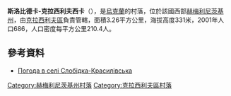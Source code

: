 {{coord|49|37|11|N|26|58|49|E|scale:100000|display=title}}

'''斯洛比德卡-克拉西利夫西卡'''（{{lang-uk|Слобідка-Красилівська}}），是[[烏克蘭|烏克蘭]]的村落，位於該國西部[[赫梅利尼茨基州|赫梅利尼茨基州]]，由[[克拉西利夫區|克拉西利夫區]]負責管轄，面積3.26平方公里，海拔高度331米，2001年人口686，人口密度每平方公里210.4人。

==參考資料==
* [http://weather.in.ua/ua/hmel'nickaja/24141 Погода в селі Слобідка-Красилівська] {{Wayback|url=http://weather.in.ua/ua/hmel%27nickaja/24141 |date=20160305105407 }}

{{DEFAULTSORT:Слобідка-Красилівська}}
[[Category:赫梅利尼茨基州村落|Category:赫梅利尼茨基州村落]]
[[Category:克拉西利夫區村落|Category:克拉西利夫區村落]]


{{Khmelnytskyi-geo-stub}}